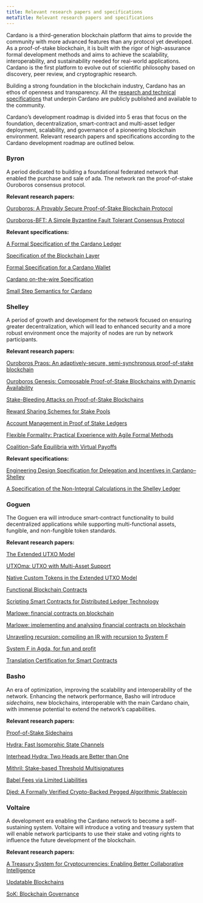 ```yaml
---
title: Relevant research papers and specifications
metaTitle: Relevant research papers and specifications
---
```


Cardano is a third-generation blockchain platform that aims to provide the
community with more advanced features than any protocol yet developed. As a
proof-of-stake blockchain, it is built with the rigor of high-assurance formal
development methods and aims to achieve the scalability, interoperability, and
sustainability needed for real-world applications. Cardano is the first platform
to evolve out of scientific philosophy based on discovery, peer review, and
cryptographic research.

Building a strong foundation in the blockchain industry, Cardano has an ethos of
openness and transparency. All the
[research and technical specifications](https://iohk.io/en/research/library/)
that underpin Cardano are publicly published and available to the community.

Cardano’s development roadmap is divided into 5 eras that focus on the
foundation, decentralization, smart-contract and multi-asset ledger deployment,
scalability, and governance of a pioneering blockchain environment. Relevant
research papers and specifications according to the Cardano development roadmap
are outlined below.

### Byron

A period dedicated to building a foundational federated network that enabled the
purchase and sale of ada. The network ran the proof-of-stake Ouroboros consensus
protocol.

**Relevant research papers:**

[Ouroboros: A Provably Secure Proof-of-Stake Blockchain Protocol](https://eprint.iacr.org/2016/889.pdf)

[Ouroboros-BFT: A Simple Byzantine Fault Tolerant Consensus Protocol](https://eprint.iacr.org/2018/1049.pdf)

**Relevant specifications:**

[A Formal Specification of the Cardano Ledger](https://hydra.iohk.io/build/793054/download/1/ledger-spec.pdf)

[Specification of the Blockchain Layer](https://hydra.iohk.io/build/761704/download/1/blockchain-spec.pdf)

[Formal Specification for a Cardano Wallet](https://iohk.io/en/research/library/papers/formal-specification-for-a-cardano-wallet/)

[Cardano on-the-wire Specification](https://hydra.iohk.io/build/3156433/download/1/binary.pdf)

[Small Step Semantics for Cardano](https://hydra.iohk.io/build/3156322/download/1/small-step-semantics.pdf)

### Shelley

A period of growth and development for the network focused on ensuring greater
decentralization, which will lead to enhanced security and a more robust
environment once the majority of nodes are run by network participants.

**Relevant research papers:**

[Ouroboros Praos: An adaptively-secure, semi-synchronous proof-of-stake blockchain](https://eprint.iacr.org/2017/573.pdf)

[Ouroboros Genesis: Composable Proof-of-Stake Blockchains with Dynamic Availability](https://eprint.iacr.org/2018/378.pdf)

[Stake-Bleeding Attacks on Proof-of-Stake Blockchains](https://eprint.iacr.org/2018/248.pdf)

[Reward Sharing Schemes for Stake Pools](https://arxiv.org/ftp/arxiv/papers/1807/1807.11218.pdf)

[Account Management in Proof of Stake Ledgers](https://eprint.iacr.org/2020/525.pdf)

[Flexible Formality: Practical Experience with Agile Formal Methods](https://iohk.io/en/research/library/papers/flexible-formalitypractical-experience-with-agile-formal-methods/)

[Coalition-Safe Equilibria with Virtual Payoffs](https://arxiv.org/pdf/2001.00047.pdf)

**Relevant specifications:**

[Engineering Design Specification for Delegation and Incentives in Cardano–Shelley](https://hydra.iohk.io/build/790053/download/1/delegation_design_spec.pdf)

[A Specification of the Non-Integral Calculations in the Shelley Ledger](https://hydra.iohk.io/build/3156326/download/1/non-integer-calculations.pdf)

### Goguen

The Goguen era will introduce smart-contract functionality to build
decentralized applications while supporting multi-functional assets, fungible,
and non-fungible token standards.

**Relevant research papers:**

[The Extended UTXO Model](https://iohk.io/en/research/library/papers/the-extended-utxo-model/)

[UTXOma: UTXO with Multi-Asset Support](https://iohk.io/en/research/library/papers/utxoma-utxo-with-multi-asset-support/)

[Native Custom Tokens in the Extended UTXO Model](https://iohk.io/en/research/library/papers/native-custom-tokens-in-the-extended-utxo-model/)

[Functional Blockchain Contracts](https://iohk.io/en/research/library/papers/functional-blockchain-contracts/)

[Scripting Smart Contracts for Distributed Ledger Technology](https://eprint.iacr.org/2016/1156.pdf)

[Marlowe: financial contracts on blockchain](https://iohk.io/en/research/library/papers/marlowefinancial-contracts-on-blockchain/)

[Marlowe: implementing and analysing financial contracts on blockchain](https://iohk.io/en/research/library/papers/marloweimplementing-and-analysing-financial-contracts-on-blockchain/)

[Unraveling recursion: compiling an IR with recursion to System F](https://iohk.io/en/research/library/papers/unraveling-recursioncompiling-an-ir-with-recursion-to-system-f/)

[System F in Agda, for fun and profit](https://iohk.io/en/research/library/papers/system-f-in-agdafor-fun-and-profit/)

[Translation Certification for Smart Contracts](https://iohk.io/en/research/library/papers/translation-certification-for-smart-contracts/)

### Basho

An era of optimization, improving the scalability and interoperability of the
network. Enhancing the network performance, Basho will introduce _sidechains_,
new blockchains, interoperable with the main Cardano chain, with immense
potential to extend the network’s capabilities.

**Relevant research papers:**

[Proof-of-Stake Sidechains](https://eprint.iacr.org/2018/1239.pdf)

[Hydra: Fast Isomorphic State Channels](https://eprint.iacr.org/2020/299.pdf)

[Interhead Hydra: Two Heads are Better than One](https://iohk.io/en/research/library/papers/interhead-hydratwo-heads-are-better-than-one/)

[Mithril: Stake-based Threshold Multisignatures](https://iohk.io/en/research/library/papers/mithrilstake-based-threshold-multisignatures/)

[Babel Fees via Limited Liabilities](https://iohk.io/en/research/library/papers/babel-fees-via-limited-liabilities/)

[Djed: A Formally Verified Crypto-Backed Pegged Algorithmic Stablecoin](https://iohk.io/en/research/library/papers/djeda-formally-verified-crypto-backed-pegged-algorithmic-stablecoin/)

### Voltaire

A development era enabling the Cardano network to become a self-sustaining
system. Voltaire will introduce a voting and treasury system that will enable
network participants to use their stake and voting rights to influence the
future development of the blockchain.

**Relevant research papers:**

[A Treasury System for Cryptocurrencies: Enabling Better Collaborative Intelligence](https://eprint.iacr.org/2018/435.pdf)

[Updatable Blockchains](https://eprint.iacr.org/2020/887.pdf)

[SoK: Blockchain Governance](https://iohk.io/en/research/library/papers/sokblockchain-governance/)
